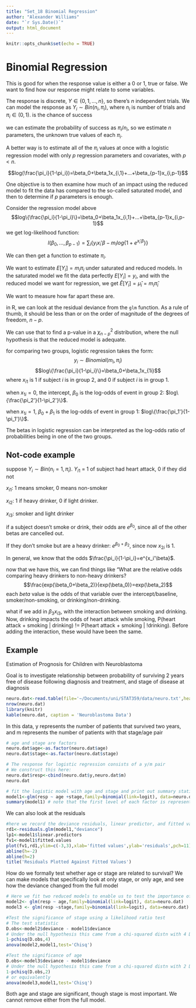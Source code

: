 ```yaml
---
title: "Set_18 Binomial Regression"
author: "Alexander Williams"
date: "`r Sys.Date()`"
output: html_document
---
```


```r
knitr::opts_chunk$set(echo = TRUE)
```

# Binomial Regression

This is good for when the response value is either a 0 or 1, true or false. We want to find how our response might relate to some variables.

The response is discrete, $Y\in\{0,1,...,n\}$, so there's $n$ independent trials. We can model the response as $Y_i\sim{}Bin(n_i,\pi_i)$, where $n_i$ is number of trials and $\pi_i\in(0,1)$. is the chance of success

we can estimate the probability of success as $\pi_i/n_i$, so we estimate $n$ parameters, the unknown true values of each $\pi_i$.

A better way is to estimate all of the $\pi_i$ values at once with a logistic regression model with only $p$ regression parameters and covariates, with $p<n$.



$$log(\frac{\pi_i}{1-\pi_i})=\beta_0+\beta_1x_{i,1}+...+\beta_{p-1}x_{i,p-1}$$

One objective is to then examine how much of an impact using the reduced model to fit the data has compared to the so-called saturated model, and then to determine if $p$ parameters is enough.

Consider the regression model above
$$log\{\frac{\pi_i}{1-\pi_i}\}=\beta_0+\beta_1x_{i,1}+...+\beta_{p-1}x_{i,p-1}$$
we get log-likelihood function:
$$l(\beta_0,...,\beta_{p-1})=\sum_i\{y_ix_i'\beta-m_ilog\{1+e^{x_i'\beta}\}\}$$

We can then get a function to estimate $\pi_i$.

We want to estimate $E[Y_i]=m_i\pi_i$ under saturated and reduced models. In the saturated model we fit the data perfectly $E[Y_i]=y_i$, and with the reduced model we want for regression, we get $\hat{E}[Y_i]=\hat\mu_i=m_i\hat\pi_i$

We want to measure how far apart these are.

in R, we can look at the residual deviance from the `glm` function. As a rule of thumb, it should be less than or on the order of magnitude of the degrees of freedom, $n-p$.

We can use that to find a p-value in a $\chi^2_{n-p}$ distribution, where the null hypothesis is that the reduced model is adequate. 

for comparing two groups, logistic regression takes the form:
$$y_i\sim{}Binomial(m_i,\pi_i)$$
$$log\{\frac{\pi_i}{1-\pi_i}\}=\beta_0+\beta_1x_{1i}$$
where $x_{i1}$ is 1 if subject $i$ is in group 2, and 0 if subject $i$ is in group 1.

when $x_{1i}=0$, the intercept, $\beta_0$ is the log-odds of event in group 2: $log\{\frac{\pi_2'}{1-\pi_2'}\}$.

when $x_{1i}=1$,  $\beta_0+\beta_1$ is the log-odds of event in group 1: $log\{\frac{\pi_1'}{1-\pi_1'}\}$. 

The betas in logistic regression can be interpreted as the log-odds ratio of probabilities being in one of the two groups.

## Not-code example
suppose $Y_i\sim{}Bin(n_i=1,\pi_i)$.
$Y_{i1}$ = 1 of subject had heart attack, 0 if they did not 

$x_{i1}$: 1 means smoker, 0 means non-smoker

$x_{i2}$: 1 if heavy drinker, 0 if light drinker.

$x_{i3}$: smoker and light drinker

if a subject doesn't smoke or drink, their odds are $e^{\beta_0}$, since all of the other betas are cancelled out.

If they don't smoke but are a heavy drinker: $e^{\beta_0+\beta_2}$, since now $x_{2i}$ is 1.

In general, we know that the odds $\frac{\pi_i}{1-\pi_i}=e^{x_i'\beta}$.

now that we have this, we can find things like "What are the relative odds comparing heavy drinkers to non-heavy drinkers?
$$\frac{exp(\beta_0+\beta_2)}{exp(\beta_0)}=exp(\beta_2)$$
each $beta$ value is the odds of that variable over the intercept/baseline, smoker/non-smoking, or drinking/non-drinking.

what if we add in $\beta_3x_{i3}$, with the interaction between smoking and drinking. Now, drinking impacts the odds of heart attack while smoking, P(heart attack + smoking | drinking) != P(heart attack + smoking | !drinking). Before adding the interaction, these would have been the same.

## Example
Estimation of Prognosis for Children with Neuroblastoma

Goal is to investigate relationship between probability of surviving 2 years free of disease following diagnosis and treatment, and stage of disease at diagnosis

```r
neuro.dat<-read.table(file='~/Documents/uni/STAT359/data/neuro.txt',header=TRUE,sep="")
nrow(neuro.dat)
library(knitr)
kable(neuro.dat, caption = 'Neuroblastoma Data')
```

In this data, y represents the number of patients that survived two years, and m represents the number of patients with that stage/age pair

```r
# age and stage are factors
neuro.dat$age<-as.factor(neuro.dat$age)
neuro.dat$stage<-as.factor(neuro.dat$stage)

# The response for logistic regression consists of a y/m pair
# We construct this here:
neuro.dat$resp<-cbind(neuro.dat$y,neuro.dat$m)
neuro.dat

# fit the logistic model with age and stage and print out summary statistics
model1<-glm(resp ~ age +stage,family=binomial(link=logit), data=neuro.dat)
summary(model1) # note that the first level of each factor is represented by the intercept and is thus baseline level
```


We can also look at the residuals

```r
#here we record the deviance residuals, linear predictor, and fitted values
rd1<-residuals.glm(model1,"deviance")
lp1<-model1$linear.predictors
fv1<-model1$fitted.values
plot(fv1,rd1,ylim=c(-3,3),xlab='fitted values',ylab='residuals',pch=11)
abline(h=-2)
abline(h=2)
title('Residuals Plotted Against Fitted Values')
```

How do we formally test whether age or stage are related to survival? We can make models that specifically look at only stage, or only age, and see how the deviance changed from the full model
```r
# Here we fit two reduced models to enable us to test the importance of age and stage
model2<- glm(resp ~ age,family=binomial(link=logit), data=neuro.dat)
model3 <- glm(resp ~stage,family=binomial(link=logit), data=neuro.dat)

#Test the significance of stage using a likelihood ratio test
# The test statistic
D.obs<-model2$deviance - model1$deviance
# Under the null hypothesis this came from a chi-squared distn with 4 DOF
1-pchisq(D.obs,4)
anova(model2,model1,test='Chisq')

#Test the significance of age
D.obs<-model3$deviance - model1$deviance
# Under the null hypothesis this came from a chi-squared distn with 2 DOF
1-pchisq(D.obs,2)
# or equivalently
anova(model3,model1,test='Chisq')
```

Both age and stage are significant, though stage is most important. We cannot remove either from the full model.
